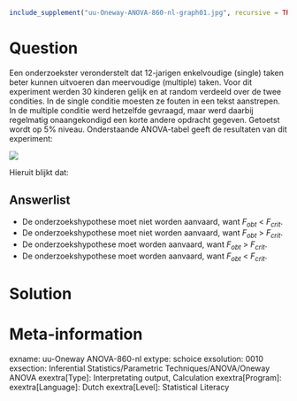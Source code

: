 ```{r, echo = FALSE, results = "hide"}
include_supplement("uu-Oneway-ANOVA-860-nl-graph01.jpg", recursive = TRUE)
```
Question
========
Een onderzoekster veronderstelt dat 12-jarigen enkelvoudige (single) taken beter kunnen uitvoeren dan meervoudige (multiple) taken. Voor dit experiment werden 30 kinderen gelijk en at random verdeeld over de twee condities.
In de single conditie moesten ze fouten in een tekst aanstrepen. In de multiple conditie werd hetzelfde gevraagd, maar werd daarbij regelmatig onaangekondigd een korte andere opdracht gegeven.
Getoetst wordt op 5% niveau.
Onderstaande ANOVA-tabel geeft de resultaten van dit experiment:


![](uu-Oneway-ANOVA-860-nl-graph01.jpg)

Hieruit blijkt dat:

Answerlist
----------
* De onderzoekshypothese moet niet worden aanvaard, want $F_{obt}$ < $F_{crit}$.
* De onderzoekshypothese moet niet worden aanvaard, want $F_{obt}$ > $F_{crit}$.
* De onderzoekshypothese moet worden aanvaard, want $F_{obt}$ > $F_{crit}$.
* De onderzoekshypothese moet worden aanvaard, want $F_{obt}$ < $F_{crit}$.


Solution
========



Meta-information
================
exname: uu-Oneway ANOVA-860-nl
extype: schoice
exsolution: 0010
exsection: Inferential Statistics/Parametric Techniques/ANOVA/Oneway ANOVA
exextra[Type]: Interpretating output, Calculation
exextra[Program]: 
exextra[Language]: Dutch
exextra[Level]: Statistical Literacy